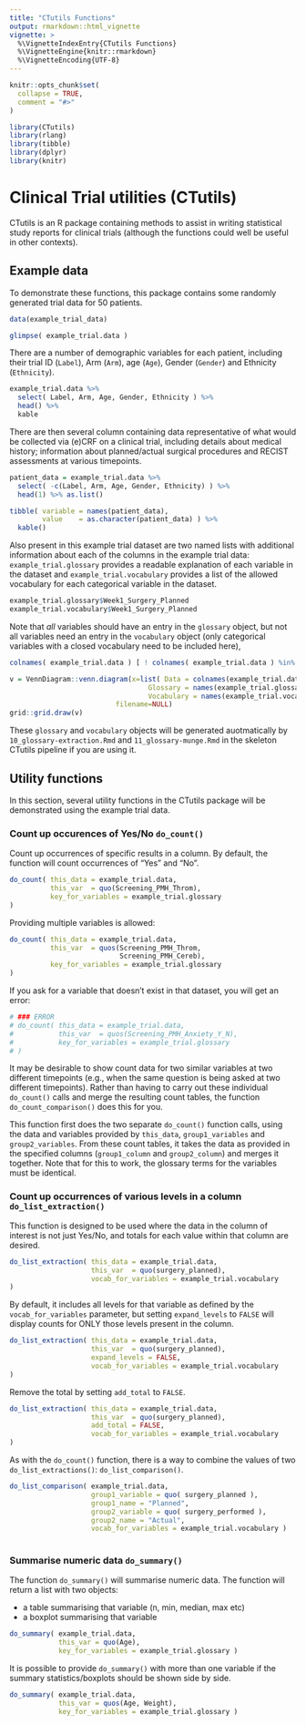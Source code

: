 ```yaml
---
title: "CTutils Functions"
output: rmarkdown::html_vignette
vignette: >
  %\VignetteIndexEntry{CTutils Functions}
  %\VignetteEngine{knitr::rmarkdown}
  %\VignetteEncoding{UTF-8}
---
```


```r
knitr::opts_chunk$set(
  collapse = TRUE,
  comment = "#>"
)

library(CTutils)
library(rlang)
library(tibble)
library(dplyr)
library(knitr)

```


# Clinical Trial utilities (CTutils)

CTutils is an R package containing methods to assist in writing
statistical study reports for clinical trials (although the
functions could well be useful in other contexts).

## Example data

To demonstrate these functions, this package contains some 
randomly generated trial data for 50 patients.

```r

data(example_trial_data)

glimpse( example_trial.data )

```

There are a number of demographic variables for each patient,
including their trial ID (`Label`), Arm (`Arm`), age (`Age`),
Gender (`Gender`) and Ethnicity (`Ethnicity`).

```r

example_trial.data %>%
  select( Label, Arm, Age, Gender, Ethnicity ) %>%
  head() %>% 
  kable

```

There are then several column containing data representative of
what would be collected via (e)CRF on a clinical trial, including
details about medical history; information about planned/actual
surgical procedures and RECIST assessments at various timepoints.

```r

patient_data = example_trial.data %>%
  select( -c(Label, Arm, Age, Gender, Ethnicity) ) %>%
  head(1) %>% as.list()

tibble( variable = names(patient_data),
        value    = as.character(patient_data) ) %>%
  kable()

```

Also present in this example trial dataset are two
named lists with additional information about each of the
columns in the example trial data: `example_trial.glossary`
provides a readable explanation of each variable in the dataset
and `example_trial.vocabulary` provides a list of the allowed
vocabulary for each categorical variable in the dataset.

```r

example_trial.glossary$Week1_Surgery_Planned
example_trial.vocabulary$Week1_Surgery_Planned
```

Note that *all* variables should have an entry in the
`glossary` object, but not all variables need an entry in
the `vocabulary` object (only categorical variables with a
closed vocabulary need to be included here),


```r

colnames( example_trial.data ) [ ! colnames( example_trial.data ) %in% names( example_trial.glossary )  ]

v = VennDiagram::venn.diagram(x=list( Data = colnames(example_trial.data),
                                  Glossary = names(example_trial.glossary),
                                  Vocabulary = names(example_trial.vocabulary)),
                          filename=NULL)
grid::grid.draw(v)


```

These `glossary` and `vocabulary` objects will be generated
auotmatically by `10_glossary-extraction.Rmd` and
`11_glossary-munge.Rmd` in the skeleton CTutils pipeline if you are
using it.

## Utility functions

In this section, several utility functions in the CTutils
package will be demonstrated using the example trial data.

### Count up occurences of Yes/No `do_count()`

Count up occurrences of specific results in a column.
By default, the function will count occurrences of
"Yes" and "No".

```r

do_count( this_data = example_trial.data,
          this_var  = quo(Screening_PMH_Throm),
          key_for_variables = example_trial.glossary
)

```

Providing multiple variables is allowed:

```r

do_count( this_data = example_trial.data,
          this_var  = quos(Screening_PMH_Throm,
                           Screening_PMH_Cereb),
          key_for_variables = example_trial.glossary
)

```

If you ask for a variable that doesn't exist in that
dataset, you will get an error:

```r

# ### ERROR
# do_count( this_data = example_trial.data,
#           this_var  = quos(Screening_PMH_Anxiety_Y_N),
#           key_for_variables = example_trial.glossary
# )

```

It may be desirable to show count data for two similar
variables at two different timepoints (e.g., when the same
question is being asked at two different timepoints). Rather than
having to carry out these individual `do_count()` calls and merge
the resulting count tables, the function `do_count_comparison()`
does this for you.

This function first does the two separate `do_count()` function calls,
using the data and variables provided by `this_data`, `group1_variables`
and `group2_variables`. From these count tables, it takes the data as
provided in the specified columns (`group1_column` and `group2_column`)
and merges it together.  Note that for this to work, the glossary terms
for the variables must be identical.

### Count up occurrences of various levels in a column `do_list_extraction()`

This function is designed to be used where the data in the column
of interest is not just Yes/No, and totals for each value within
that column are desired.

```r

do_list_extraction( this_data = example_trial.data,
                    this_var  = quo(surgery_planned),
                    vocab_for_variables = example_trial.vocabulary
)

```

By default, it includes all levels for that variable as defined
by the `vocab_for_variables` parameter, but setting `expand_levels`
to `FALSE` will display counts for ONLY those levels present
in the column.

```r
do_list_extraction( this_data = example_trial.data,
                    this_var  = quo(surgery_planned),
                    expand_levels = FALSE,
                    vocab_for_variables = example_trial.vocabulary
)

```

Remove the total by setting `add_total` to `FALSE`.

```r

do_list_extraction( this_data = example_trial.data,
                    this_var  = quo(surgery_planned),
                    add_total = FALSE,
                    vocab_for_variables = example_trial.vocabulary
)

```

As with the `do_count()` function, there is a way to combine the 
values of two `do_list_extractions()`: `do_list_comparison()`.

```r

do_list_comparison( example_trial.data,
                    group1_variable = quo( surgery_planned ),
                    group1_name = "Planned",
                    group2_variable = quo( surgery_performed ),
                    group2_name = "Actual",
                    vocab_for_variables = example_trial.vocabulary )
 
```

### Summarise numeric data `do_summary()`

The function `do_summary()` will summarise numeric data.
The function will return a list with two objects:

- a table summarising that variable (n, min, median, max etc)
- a boxplot summarising that variable

```r

do_summary( example_trial.data,
            this_var = quo(Age),
            key_for_variables = example_trial.glossary )

```

It is possible to provide `do_summary()` with more than
one variable if the summary statistics/boxplots should be shown
side by side.


```r

do_summary( example_trial.data,
            this_var = quos(Age, Weight),
            key_for_variables = example_trial.glossary )

```